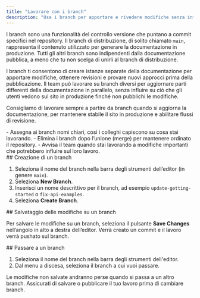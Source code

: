 ```yaml
---
title: "Lavorare con i branch"
description: "Usa i branch per apportare e rivedere modifiche senza influire sulla documentazione in produzione"
---
```


I branch sono una funzionalità del controllo versione che puntano a commit specifici nel repository. Il branch di distribuzione, di solito chiamato `main`, rappresenta il contenuto utilizzato per generare la documentazione in produzione. Tutti gli altri branch sono indipendenti dalla documentazione pubblica, a meno che tu non scelga di unirli al branch di distribuzione.

I branch ti consentono di creare istanze separate della documentazione per apportare modifiche, ottenere revisioni e provare nuovi approcci prima della pubblicazione. Il team può lavorare su branch diversi per aggiornare parti differenti della documentazione in parallelo, senza influire su ciò che gli utenti vedono sul sito in produzione finché non pubblichi le modifiche.

Consigliamo di lavorare sempre a partire da branch quando si aggiorna la documentazione, per mantenere stabile il sito in produzione e abilitare flussi di revisione.

<Tip>
  - Assegna ai branch nomi chiari, così i colleghi capiscono su cosa stai lavorando.
  - Elimina i branch dopo l’unione (merge) per mantenere ordinato il repository.
  - Avvisa il team quando stai lavorando a modifiche importanti che potrebbero influire sul loro lavoro.
</Tip>

<div id="creating-a-branch">
  ## Creazione di un branch
</div>

1. Seleziona il nome del branch nella barra degli strumenti dell’editor (in genere `main`).
2. Seleziona **New Branch**.
3. Inserisci un nome descrittivo per il branch, ad esempio `update-getting-started` o `fix-api-examples`.
4. Seleziona **Create Branch**.

<div id="saving-changes-on-a-branch">
  ## Salvataggio delle modifiche su un branch
</div>

Per salvare le modifiche su un branch, seleziona il pulsante **Save Changes** nell’angolo in alto a destra dell’editor. Verrà creato un commit e il lavoro verrà pushato sul branch.

<div id="switching-branches">
  ## Passare a un branch
</div>

1. Seleziona il nome del branch nella barra degli strumenti dell'editor.
2. Dal menu a discesa, seleziona il branch a cui vuoi passare.

<Tip>
  Le modifiche non salvate andranno perse quando si passa a un altro branch. Assicurati di salvare o pubblicare il tuo lavoro prima di cambiare branch.
</Tip>